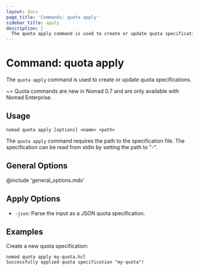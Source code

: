 ```yaml
---
layout: docs
page_title: 'Commands: quota apply'
sidebar_title: apply
description: |
  The quota apply command is used to create or update quota specifications.
---
```


# Command: quota apply

The `quota apply` command is used to create or update quota specifications.

~> Quota commands are new in Nomad 0.7 and are only available with Nomad
Enterprise.

## Usage

```plaintext
nomad quota apply [options] <name> <path>
```

The `quota apply` command requires the path to the specification file. The
specification can be read from stdin by setting the path to "-".

## General Options

@include 'general_options.mdx'

## Apply Options

- `-json`: Parse the input as a JSON quota specification.

## Examples

Create a new quota specification:

```shell-session
nomad quota apply my-quota.hcl
Successfully applied quota specification "my-quota"!
```
